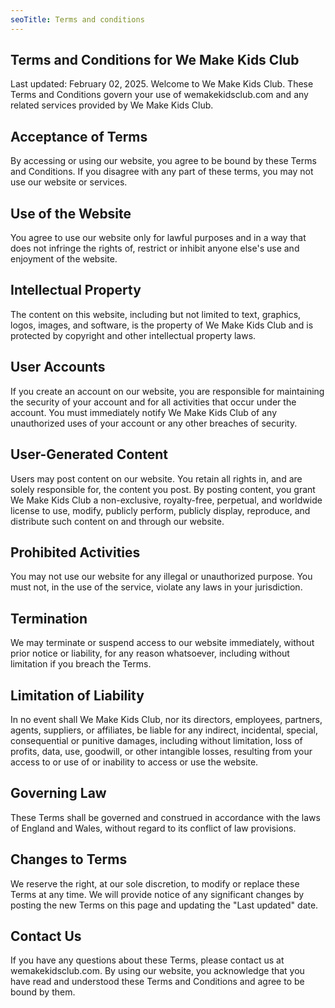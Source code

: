 ```yaml
---
seoTitle: Terms and conditions
---
```


## Terms and Conditions for We Make Kids Club

Last updated: February 02, 2025. Welcome to We Make Kids Club. These Terms and Conditions govern your use of wemakekidsclub.com and any related services provided by We Make Kids Club.

## Acceptance of Terms

By accessing or using our website, you agree to be bound by these Terms and Conditions. If you disagree with any part of these terms, you may not use our website or services.

## Use of the Website

You agree to use our website only for lawful purposes and in a way that does not infringe the rights of, restrict or inhibit anyone else's use and enjoyment of the website.

## Intellectual Property

The content on this website, including but not limited to text, graphics, logos, images, and software, is the property of We Make Kids Club and is protected by copyright and other intellectual property laws.

## User Accounts

If you create an account on our website, you are responsible for maintaining the security of your account and for all activities that occur under the account. You must immediately notify We Make Kids Club of any unauthorized uses of your account or any other breaches of security.

## User-Generated Content

Users may post content on our website. You retain all rights in, and are solely responsible for, the content you post. By posting content, you grant We Make Kids Club a non-exclusive, royalty-free, perpetual, and worldwide license to use, modify, publicly perform, publicly display, reproduce, and distribute such content on and through our website.

## Prohibited Activities

You may not use our website for any illegal or unauthorized purpose. You must not, in the use of the service, violate any laws in your jurisdiction.

## Termination

We may terminate or suspend access to our website immediately, without prior notice or liability, for any reason whatsoever, including without limitation if you breach the Terms.

## Limitation of Liability

In no event shall We Make Kids Club, nor its directors, employees, partners, agents, suppliers, or affiliates, be liable for any indirect, incidental, special, consequential or punitive damages, including without limitation, loss of profits, data, use, goodwill, or other intangible losses, resulting from your access to or use of or inability to access or use the website.

## Governing Law

These Terms shall be governed and construed in accordance with the laws of England and Wales, without regard to its conflict of law provisions.

## Changes to Terms

We reserve the right, at our sole discretion, to modify or replace these Terms at any time. We will provide notice of any significant changes by posting the new Terms on this page and updating the "Last updated" date.

## Contact Us

If you have any questions about these Terms, please contact us at wemakekidsclub.com. By using our website, you acknowledge that you have read and understood these Terms and Conditions and agree to be bound by them.

